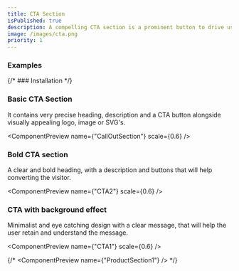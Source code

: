 ```yaml
---
title: CTA Section
isPublished: true
description: A compelling CTA section is a prominent button to drive user action. Perfect for converting visitors into leads or customers.
image: /images/cta.png
priority: 1
---
```


### Examples

{/* ### Installation */}

### Basic CTA Section

It contains very precise heading, description and a CTA button alongside visually appealing logo, image or SVG's.

<ComponentPreview name={"CallOutSection"} scale={0.6} />

### Bold CTA section

A clear and bold heading, with a description and buttons that will help converting the visitor.

<ComponentPreview name={"CTA2"} scale={0.6} />

### CTA with background effect

Minimalist and eye catching design with a clear message, that will help the user retain and understand the message.

<ComponentPreview name={"CTA1"} scale={0.6} />

{/* <ComponentPreview name={"ProductSection1"} /> */}

